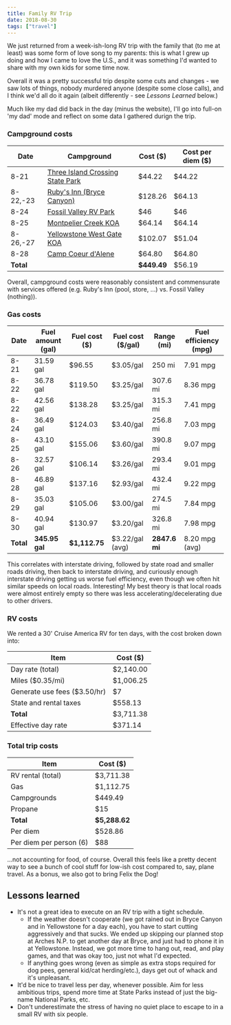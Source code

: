 ```yaml
---
title: Family RV Trip
date: 2018-08-30
tags: ["travel"]
---
```


We just returned from a week-ish-long RV trip with the family that (to me at least) was some form of love song to my parents:
this is what I grew up doing and how I came to love the U.S., and it was something I'd wanted to share with my own kids for some time now.

Overall it was a pretty successful trip despite some cuts and changes - we saw lots of things, nobody murdered anyone (despite some close calls),
and I think we'd all do it again (albeit differently - see _Lessons Learned_ below.)

Much like my dad did back in the day (minus the website), I'll go into full-on 'my dad' mode and reflect on some data I gathered durign the trip.

### Campground costs

| Date      | Campground                                                                                           | Cost (\$)    | Cost per diem (\$) |
| --------- | ---------------------------------------------------------------------------------------------------- | ------------ | ------------------ |
| 8-21      | [Three Island Crossing State Park](https://parksandrecreation.idaho.gov/parks/three-island-crossing) | \$44.22      | \$44.22            |
| 8-22,-23  | [Ruby's Inn (Bryce Canyon)](https://www.brycecanyoncampgrounds.com/)                                 | \$128.26     | \$64.13            |
| 8-24      | [Fossil Valley RV Park](http://www.fossilvalleyrvpark.com/)                                          | \$46         | \$46               |
| 8-25      | [Montpelier Creek KOA](https://koa.com/campgrounds/montpelier-creek/)                                | \$64.14      | \$64.14            |
| 8-26,-27  | [Yellowstone West Gate KOA](https://koa.com/campgrounds/yellowstone-park/)                           | \$102.07     | \$51.04            |
| 8-28      | [Camp Coeur d'Alene](http://campcoeurdalene.com/)                                                    | \$64.80      | \$64.80            |
| **Total** |                                                                                                      | **\$449.49** | \$56.19            |

Overall, campground costs were reasonably consistent and commensurate with services offered (e.g. Ruby's Inn (pool, store, ...) vs. Fossil Valley (nothing)).

### Gas costs

| Date      | Fuel amount (gal) | Fuel cost (\$) | Fuel cost (\$/gal) | Range (mi)    | Fuel efficiency (mpg) |
| --------- | ----------------- | -------------- | ------------------ | ------------- | --------------------- |
| 8-21      | 31.59 gal         | \$96.55        | \$3.05/gal         | 250 mi        | 7.91 mpg              |
| 8-22      | 36.78 gal         | \$119.50       | \$3.25/gal         | 307.6 mi      | 8.36 mpg              |
| 8-22      | 42.56 gal         | \$138.28       | \$3.25/gal         | 315.3 mi      | 7.41 mpg              |
| 8-24      | 36.49 gal         | \$124.03       | \$3.40/gal         | 256.8 mi      | 7.03 mpg              |
| 8-25      | 43.10 gal         | \$155.06       | \$3.60/gal         | 390.8 mi      | 9.07 mpg              |
| 8-26      | 32.57 gal         | \$106.14       | \$3.26/gal         | 293.4 mi      | 9.01 mpg              |
| 8-28      | 46.89 gal         | \$137.16       | \$2.93/gal         | 432.4 mi      | 9.22 mpg              |
| 8-29      | 35.03 gal         | \$105.06       | \$3.00/gal         | 274.5 mi      | 7.84 mpg              |
| 8-30      | 40.94 gal         | \$130.97       | \$3.20/gal         | 326.8 mi      | 7.98 mpg              |
| **Total** | **345.95 gal**    | **\$1,112.75** | \$3.22/gal (avg)   | **2847.6 mi** | 8.20 mpg (avg)        |

This correlates with interstate driving, followed by state road and smaller roads driving, then back to interstate driving,
and curiously enough interstate driving getting us worse fuel efficiency, even though we often hit similar speeds on local roads.
Interesting! My best theory is that local roads were almost entirely empty so there was less accelerating/decelerating due to other drivers.

### RV costs

We rented a 30' Cruise America RV for ten days, with the cost broken down into:

| Item                          | Cost (\$)  |
| ----------------------------- | ---------- |
| Day rate (total)              | \$2,140.00 |
| Miles (\$0.35/mi)             | \$1,006.25 |
| Generate use fees (\$3.50/hr) | \$7        |
| State and rental taxes        | \$558.13   |
| **Total**                     | \$3,711.38 |
| Effective day rate            | \$371.14   |

### Total trip costs

| Item                    | Cost (\$)      |
| ----------------------- | -------------- |
| RV rental (total)       | \$3,711.38     |
| Gas                     | \$1,112.75     |
| Campgrounds             | \$449.49       |
| Propane                 | \$15           |
| **Total**               | **\$5,288.62** |
| Per diem                | \$528.86       |
| Per diem per person (6) | \$88           |

...not accounting for food, of course. Overall this feels like a pretty decent way to see a bunch of cool stuff for low-ish cost compared to, say, plane travel.
As a bonus, we also got to bring Felix the Dog!

## Lessons learned

- It's not a great idea to execute on an RV trip with a tight schedule.
  - If the weather doesn't cooperate (we got rained out in Bryce Canyon and in Yellowstone for a day each), you have to start cutting aggressively and that sucks.
    We ended up skipping our planned stop at Arches N.P. to get another day at Bryce, and just had to phone it in at Yellowstone. Instead, we got more time to hang out,
    read, and play games, and that was okay too, just not what I'd expected.
  - If anything goes wrong (even as simple as extra stops required for dog pees, general kid/cat herding/etc.), days get out of whack and it's unpleasant.
- It'd be nice to travel less per day, whenever possible. Aim for less ambitious trips, spend more time at State Parks instead of just the big-name National Parks, etc.
- Don't underestimate the stress of having no quiet place to escape to in a small RV with six people.
